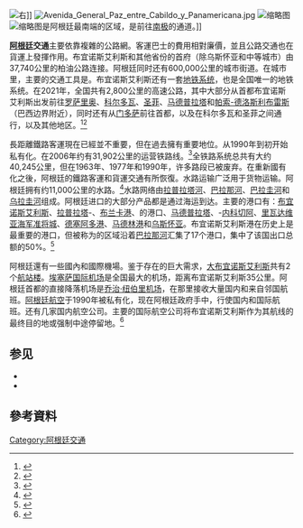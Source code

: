 [[File:Palacio_de_Hacienda_(Ministerio_de_Economía).JPG|右]]]]
[[File:Avenida_General_Paz_entre_Cabildo_y_Panamericana.jpg|thumb]]
[[File:Puente_Zarate.jpg|缩略图]]
[[File:Ushuaia_Airport_Aerial_Image.jpg|缩略图]]是阿根廷最南端的区域，是前往[[南极洲|南极]]的通道。]]

'''[[阿根廷|阿根廷]]交通'''主要依靠複雜的公路網。客運巴士的費用相對廉價，並且公路交通也在貨運上發揮作用。布宜诺斯艾利斯和其他省份的首府（除乌斯怀亚和中等城市）由37,740公里的柏油公路连接。阿根廷同时还有600,000公里的城市街道。在城市里，主要的交通工具是{{tsl|es|Colectivo (Argentina)|公交车 (阿根廷)|公交车}}。布宜诺斯艾利斯还有一套[[布宜诺斯艾利斯地铁|地铁系统]]，也是全国唯一的地铁系统。在2021年，全国共有2,800公里的高速公路，其中大部分从首都布宜诺斯艾利斯出发前往[[罗萨里奥|罗萨里奥]]、[[科尔多瓦_(阿根廷)|科尔多瓦]]、[[圣菲_(阿根廷)|圣菲]]、[[马德普拉塔|马德普拉塔]]和[[帕索德洛斯利布雷斯|帕索-德洛斯利布雷斯]]（巴西边界附近），同时还有从[[门多萨|门多萨]]前往首都，以及在科尔多瓦和圣菲之间通行，以及其他地区。<ref>{{Cita web|title=Los 100 objetivos de Macri hasta 2019: de la inflación al 5% a los 2800 kilómetros nuevos de autopistas|url=https://www.lanacion.com.ar/politica/los-100-objetivos-de-macri-hasta-2019-de-la-inflacion-al-5-a-los-2800-kilometros-nuevos-de-autopistas-nid1967275/|access-date=2022-1-31|publisher=La Nacion|language=es}}</ref><ref>{{Cita web|title=Parque automotor en Argentina|url=http://www.adefa.com.ar/anuarios/anuario_2006/6_parque_automoto1-vehicle_fleet.pdf|format=PDF|work=Anuaio 2006|publisher=Asociación de fábricas de automotores|language=es|archive-url=https://web.archive.org/web/20080908105950/http://www.adefa.com.ar/anuarios/anuario_2006/6_parque_automoto1-vehicle_fleet.pdf|archive-date=2008-9-8}}</ref>

長距離鐵路客運現在已經並不重要，但在過去擁有重要地位。{{tsl|es|Red ferroviaria argentina|阿根廷铁路网络}}从1990年到初开始私有化。在2006年约有31,902公里的运营铁路线。<ref name="CIA">{{Cita web|title=Argentina|url=https://www.cia.gov/library/publications/the-world-factbook/geos/ar.html|date=2008-6-19|work=[[世界概况|世界概况]]|publisher=[[中央情报局|中央情报局]]|language=en}}</ref>全铁路系统总共有大约40,245公里，但在1963年、1977年和1990年，许多路段已被废弃。在重新國有化之後，阿根廷的鐵路客運和貨運交通有所恢復。水路运输广泛用于货物运输。阿根廷拥有约11,000公里的水路。<ref>{{Cita web|title=Transportation in Argentina|url=https://www.cia.gov/library/publications/the-world-factbook/geos/ar.html#Trans|date=2008-6-19|work=[[世界概况|世界概况]]|publisher=[[中央情报局|中央情报局]]|language=en}}</ref>水路网络由[[拉普拉塔河|拉普拉塔河]]、[[巴拉那河|巴拉那河]]、[[巴拉圭河|巴拉圭河]]和[[乌拉圭河|乌拉圭河]]组成。阿根廷进口的大部分产品都是通过海运到达。主要的港口有：[[布宜诺斯艾利斯|布宜诺斯艾利斯]]、[[拉普拉塔|拉普拉塔]]-{{tsl|es|Ensenada (Buenos Aires)|恩塞纳达 (布宜诺斯艾利斯)|恩塞纳达}}、[[布兰卡港|布兰卡港]]、{{tsl|es|Up-River}}的港口、[[马德普拉塔|马德普拉塔]]、{{tsl|es|Quequén|奎昆}}-[[内科切阿|内科切阿]]、[[里瓦达维亚海军准将城|里瓦达维亚海军准将城]]、[[德塞阿多港|德塞阿多港]]、[[马德林港|马德林港]]和[[乌斯怀亚|乌斯怀亚]]。布宜诺斯艾利斯港在历史上是最重要的港口，但被称为{{tsl|es|Up-River}}的区域沿着[[巴拉那河|巴拉那河]]汇集了17个港口，集中了该国出口总额的50%。<ref name="Barrilli">{{Cita web|title=Listado de puertos habilitados|url=http://www.sspyvn.gov.ar/puertos_habilitados.html|publisher=Secretaría de transporte de la Nación Argentina|language=es|archive-url=https://web.archive.org/web/20080614012520/http://www.sspyvn.gov.ar/puertos_habilitados.html|archive-date=2008-6-14}}</ref>

阿根廷還有一些國內和國際機場。鉴于存在的巨大需求，[[大布宜诺斯艾利斯|大布宜诺斯艾利斯]]共有2个[[航站楼|航站楼]]。[[埃塞萨皮斯塔里尼部长国际机场|埃塞萨国际机场]]是全国最大的机场，距离布宜诺斯艾利斯35公里。阿根廷首都的直接降落机场是[[乔治·纽伯里机场|乔治·纽伯里机场]]，在那里接收大量国内和来自邻国航班。[[阿根廷航空|阿根廷航空]]于1990年被私有化，现在阿根廷政府手中，行使国内和国际航班。还有几家国内航空公司。主要的国际航空公司将布宜诺斯艾利斯作为其航线的最终目的地或强制中途停留地。<ref name="mibsasquerido">{{Cita web|title=Infraestructura de Argentina|url=http://www.mibuenosairesquerido.com/xArgentina6.htm|publisher=Mi Buenos Aires Querido|language=es|archive-url=https://web.archive.org/web/20130723032928/http://www.mibuenosairesquerido.com/xArgentina6.htm|archive-date=2013-7-23}}</ref>

== 参见 ==
{{Portal|阿根廷}}
* {{tsl|es|Red ferroviaria de Argentina|阿根廷铁路网络}}
* {{tsl|es|Rutas nacionales de Argentina|阿根廷国家公路}}

== 參考資料 ==
{{Reflist}}
{{commons category|Transport in Argentina}}

{{美洲題目|交通}}

[[Category:阿根廷交通|Category:阿根廷交通]]